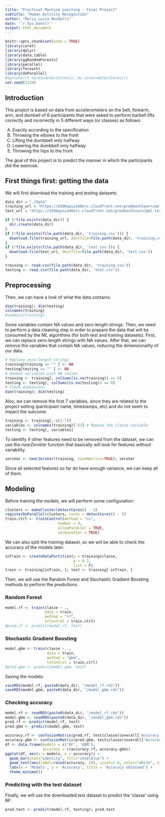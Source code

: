 ```yaml
---
title: "Practical Machine Learning - Final Project"
subtitle: "Human Activity Recognition"
author: "Maria Luiza Mondelli"
date: '`r Sys.Date()`'
output: html_document
---
```


```r
knitr::opts_chunk$set(echo = TRUE)
library(caret)
library(dplyr)
library(data.table)
library(ggRandomForests)
library(parallel)
library(foreach)
library(doParallel)
#options(rf.cores=detectCores(), mc.cores=detectCores())
set.seed(1234) 
```
## Introduction

This project is based on data from accelerometers on the belt, forearm, arm, and dumbell of 6 participants that were asked to perform barbell lifts correctly and incorrectly in 5 different ways (or classes) as follows:

(A) Exactly according to the specification 
(B) Throwing the elbows to the front
(C) Lifting the dumbbell only halfway
(D) Lowering the dumbbell only halfway
(E) Throwing the hips to the front

The goal of this project is to predict the manner in which the participants did the exercise. 

## First things first: getting the data

We will first download the training and testing datasets:

```r
data_dir = "./data"
training_url = "https://d396qusza40orc.cloudfront.net/predmachlearn/pml-training.csv"
test_url = "https://d396qusza40orc.cloudfront.net/predmachlearn/pml-testing.csv"

if (!file.exists(data_dir)) {
  dir.create(data_dir)
}
if (!file.exists(file.path(data_dir, 'training.csv'))) {
  download.file(training_url, destfile=file.path(data_dir, 'training.csv'))
}
if (!file.exists(file.path(data_dir, 'test.csv'))) {
  download.file(test_url, destfile=file.path(data_dir, 'test.csv'))
}

training <- read.csv(file.path(data_dir, 'training.csv'))
testing <- read.csv(file.path(data_dir, 'test.csv'))
```

## Preprocessing 

Then, we can have a look of what the data contains:

```r
dim(training); dim(testing)
colnames(training)
#summary(training)
```

Some variables contain NA values and zero-length strings. Then, we need to perform a data cleaning step in order to prepare the data that will be consumed by the ML algorithms (for both test and training datasets). First, we can replace zero-length strings with NA values. After that, we can remove the variables that contain NA values, reducing the dimensionality of our data.

```r
# Replace zero-length strings
training[training == "" ] <- NA
testing[testing == "" ] <- NA
# Remove variables with NA values
training <- training[, colSums(is.na(training)) == 0]
testing <- testing[, colSums(is.na(testing)) == 0]
# Check dimensions
dim(training); dim(testing)
```

Also, we can remove the first 7 variables, since they are related to the project setting (participant name, timestamps, etc) and do not seem to impact the outcome:

```r
training <- training[,-c(1:7)]
variables <- colnames(training)[-53] # Remove the classe variable 
testing <- testing[, variables]
```

To identify if other features need to be removed from the dataset, we can use the *nearZeroVar* function that basically will look for features without variability.

```r
zeroVar <- nearZeroVar(training, saveMetrics=TRUE); zeroVar
```

Since all selected features so far do have enough variance, we can keep all of them.

## Modeling

Before training the models, we will perform some configuration:

```r
clusters <- makeCluster(detectCores() - 2)
registerDoParallel(clusters, cores = detectCores() - 2)
train.ctrl <- trainControl(method = "cv",
                        number = 4,
                        allowParallel = TRUE,
                        verboseIter = TRUE)
```

We can also split the training dataset, so we wiil be able to check the accuracy of the models later:

```r
inTrain <- createDataPartition(y = training$classe,
                               p = 0.7,
                               list = F)
train <- training[inTrain, ]; test <- training[-inTrain, ]
```

Then, we will use the Random Forest and Stochastic Gradient Boosting methods to perform the predictions.

### Random Forest

```r
model.rf <- train(classe ~ .,
                  data = train,
                  method = "rf",
                  trControl = train.ctrl)
#pred.rf <- predict(model.rf, test)
```


### Stochastic Gradient Boosting

```r
model.gbm <- train(classe ~ .,
                   data = train,
                   method = "gbm",
                   trControl = train.ctrl)
#pred.gbm <- predict(model.gbm, test)
```

Saving the models:

```r
saveRDS(model.rf, paste0(data_dir, "/model_rf.rds"))
saveRDS(model.gbm, paste0(data_dir, "/model_gbm.rds"))
```

### Checking accuracy

```r
model.rf <- readRDS(paste0(data_dir, "/model_rf.rds"))
model.gbm <- readRDS(paste0(data_dir, "/model_gbm.rds"))
pred.rf <- predict(model.rf, test)
pred.gbm <- predict(model.gbm, test)
```

```r
accuracy.rf <- confusionMatrix(pred.rf, test$classe)$overall['Accuracy']
accuracy.gbm <- confusionMatrix(pred.gbm, test$classe)$overall['Accuracy']
df <- data.frame(models = c('RF', 'GBM'),
                 accuracy = c(accuracy.rf, accuracy.gbm))
ggplot(df, aes(x = models, y = accuracy)) +
  geom_bar(stat="identity", fill="steelblue") +
  geom_text(aes(label=round(accuracy, 2)), vjust=1.6, color="white", size=3.5) +
  labs(x = 'Models', y = 'Accuracy', title = 'Accuracy obtained') +
  theme_minimal() 

```

### Predicting with the test dataset

Finally, we will use the downloaded test dataset to predict the 'classe' using RF:

```r
pred.test <- predict(model.rf, testing); pred.test
```